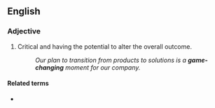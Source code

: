 ==English==

===Adjective===
{{en-adj|head=[[game]]-[[changing]]|-}}

# {{label|en|sports|or|figuratively}} Critical and having the potential to alter the overall outcome.
#: ''Our plan to transition from products to solutions is a '''game-changing''' moment for our company.''

====Related terms====
* {{l|en|game changer}}